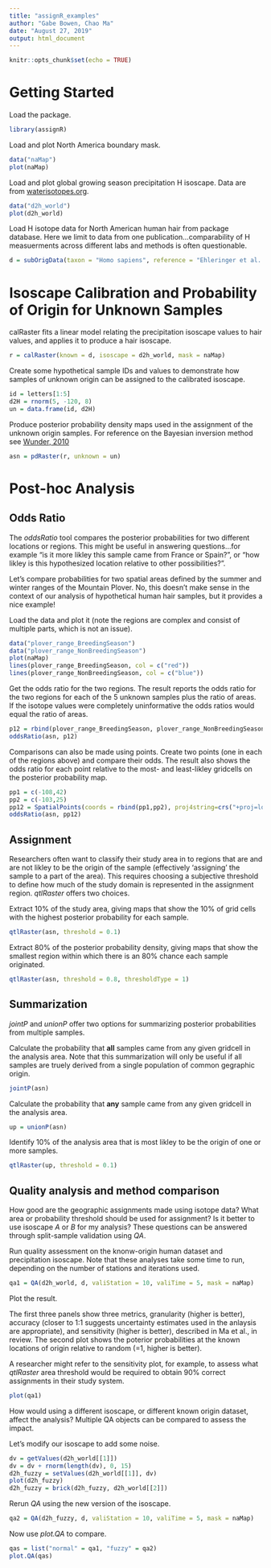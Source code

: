 ```yaml
---
title: "assignR_examples"
author: "Gabe Bowen, Chao Ma"
date: "August 27, 2019"
output: html_document
---
```


```r
knitr::opts_chunk$set(echo = TRUE)
```

# Getting Started

Load the package.

```r
library(assignR)
```

Load and plot North America boundary mask.

```r
data("naMap")
plot(naMap)
```

Load and plot global growing season precipitation H isoscape. Data are from [waterisotopes.org](http://waterisotopes.org).

```r
data("d2h_world")
plot(d2h_world)
```

Load H isotope data for North American human hair from package database. Here we limit to data from one publication...comparability of H measuerments across different labs and methods is often questionable. 

```r
d = subOrigData(taxon = "Homo sapiens", reference = "Ehleringer et al. 2008", mask = naMap)
```

# Isoscape Calibration and Probability of Origin for Unknown Samples 

calRaster fits a linear model relating the precipitation isoscape values to hair values, and applies it to produce a hair isoscape.

```r
r = calRaster(known = d, isoscape = d2h_world, mask = naMap)
```

Create some hypothetical sample IDs and values to demonstrate how samples of unknown origin can be assigned to the calibrated isoscape.

```r
id = letters[1:5]
d2H = rnorm(5, -120, 8)
un = data.frame(id, d2H)
```

Produce posterior probability density maps used in the assignment of the unknown origin samples. For reference on the Bayesian inversion method see [Wunder, 2010](https://www.researchgate.net/profile/Michael_Wunder/publication/226054272_Using_Isoscapes_to_Model_Probability_Surfaces_for_Determining_Geographic_Origins/links/00b49526ab1e02ed11000000.pdf)

```r
asn = pdRaster(r, unknown = un)
```

# Post-hoc Analysis
## Odds Ratio

The *oddsRatio* tool compares the posterior probabilities for two different locations or regions. This might be useful in answering questions...for example "is it more likley this sample came from France or Spain?", or "how likley is this hypothesized location relative to other possibilities?". 

Let's compare probabilities for two spatial areas defined by the summer and winter ranges of the Mountain Plover. No, this doesn't make sense in the context of our analysis of hypothetical human hair samples, but it provides a nice example!

Load the data and plot it (note the regions are complex and consist of multiple parts, which is not an issue).

```r
data("plover_range_BreedingSeason")
data("plover_range_NonBreedingSeason")
plot(naMap)
lines(plover_range_BreedingSeason, col = c("red"))
lines(plover_range_NonBreedingSeason, col = c("blue"))
```

Get the odds ratio for the two regions. The result reports the odds ratio for the two regions for each of the 5 unknown samples plus the ratio of areas. If the isotope values were completely uninformative the odds ratios would equal the ratio of areas.

```r
p12 = rbind(plover_range_BreedingSeason, plover_range_NonBreedingSeason)
oddsRatio(asn, p12)
```

Comparisons can also be made using points. Create two points (one in each of the regions above) and compare their odds. The result also shows the odds ratio for each point relative to the most- and least-likley gridcells on the posterior probability map.

```r
pp1 = c(-108,42)
pp2 = c(-103,25)
pp12 = SpatialPoints(coords = rbind(pp1,pp2), proj4string=crs("+proj=longlat +datum=WGS84 +no_defs +ellps=WGS84 +towgs84=0,0,0"))
oddsRatio(asn, pp12)
```

## Assignment

Researchers often want to classify their study area in to regions that are and are not likley to be the origin of the sample (effectively 'assigning' the sample to a part of the area). This requires choosing a subjective threshold to define how much of the study domain is represented in the assignment region. *qtlRaster* offers two choices.

Extract 10% of the study area, giving maps that show the 10% of grid cells with the highest posterior probability for each sample.

```r
qtlRaster(asn, threshold = 0.1)
```

Extract 80% of the posterior probability density, giving maps that show the smallest region within which there is an 80% chance each sample originated.

```r
qtlRaster(asn, threshold = 0.8, thresholdType = 1)
```

## Summarization

*jointP* and *unionP* offer two options for summarizing posterior probabilities from multiple samples.

Calculate the probability that **all** samples came from any given gridcell in the analysis area. Note that this summarization will only be useful if all samples are truely derived from a single population of common gegraphic origin.

```r
jointP(asn)
```

Calculate the probability that **any** sample came from any given gridcell in the analysis area.

```r
up = unionP(asn)
```

Identify 10% of the analysis area that is most likley to be the origin of one or more samples.

```r
qtlRaster(up, threshold = 0.1)
```

## Quality analysis and method comparison

How good are the geographic assignments made using isotope data? What area or probability threshold should be used for assignment? Is it better to use isoscape *A* or *B* for my analysis? These questions can be answered through split-sample validation using *QA*.

Run quality assessment on the knonw-origin human dataset and precipitation isoscape. Note that these analyses take some time to run, depending on the number of stations and iterations used.

```r
qa1 = QA(d2h_world, d, valiStation = 10, valiTime = 5, mask = naMap)
```

Plot the result. 

The first three panels show three metrics, granularity (higher is better), accuracy (closer to 1:1 suggests uncertainty estimates used in the anlaysis are appropriate), and sensitivity (higher is better), described in Ma et al., in review. The second plot shows the poterior probabilities at the known locations of origin relative to random (=1, higher is better). 

A researcher might refer to the sensitivity plot, for example, to assess what *qtlRaster* area threshold would be required to obtain 90% correct assignments in their study system.

```r
plot(qa1)
```

How would using a different isoscape, or different known origin dataset, affect the analysis? Multiple QA objects can be compared to assess the impact.

Let's modify our isoscape to add some noise.

```r
dv = getValues(d2h_world[[1]])
dv = dv + rnorm(length(dv), 0, 15)
d2h_fuzzy = setValues(d2h_world[[1]], dv)
plot(d2h_fuzzy)
d2h_fuzzy = brick(d2h_fuzzy, d2h_world[[2]])
```

Rerun *QA* using the new version of the isoscape.

```r
qa2 = QA(d2h_fuzzy, d, valiStation = 10, valiTime = 5, mask = naMap)
```

Now use *plot.QA* to compare.

```r
qas = list("normal" = qa1, "fuzzy" = qa2)
plot.QA(qas)
```